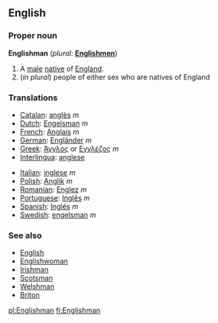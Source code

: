 ==English==

===Proper noun===
'''Englishman'''  (''plural:'' '''[[Englishmen]]''')
# A [[male]] [[native]] of [[England]].
#(''in plural'') people of either sex who are natives of England

===Translations===
{{top}}
*[[Catalan]]: [[anglès]] ''m''
*[[Dutch]]: [[Engelsman]] ''m''
*[[French]]: [[Anglais]] ''m''
*[[German]]: [[Engländer]] ''m''
*[[Greek]]: [[Άγγλος]] or [[Εγγλέζος]] ''m'' 
*[[Interlingua]]: [[anglese]]
{{mid}}
*[[Italian]]: [[inglese]] ''m''
*[[Polish]]: [[Anglik]] ''m''
*[[Romanian]]: [[Englez]] ''m''
*[[Portuguese]]: [[Inglês]] ''m''
*[[Spanish]]: [[Inglés]] ''m''
*[[Swedish]]: [[engelsman]] ''m''
{{bottom}}

===See also===
*[[English]]
*[[Englishwoman]]
*[[Irishman]]
*[[Scotsman]]
*[[Welshman]]
*[[Briton]]
[[pl:Englishman]]
[[fi:Englishman]]